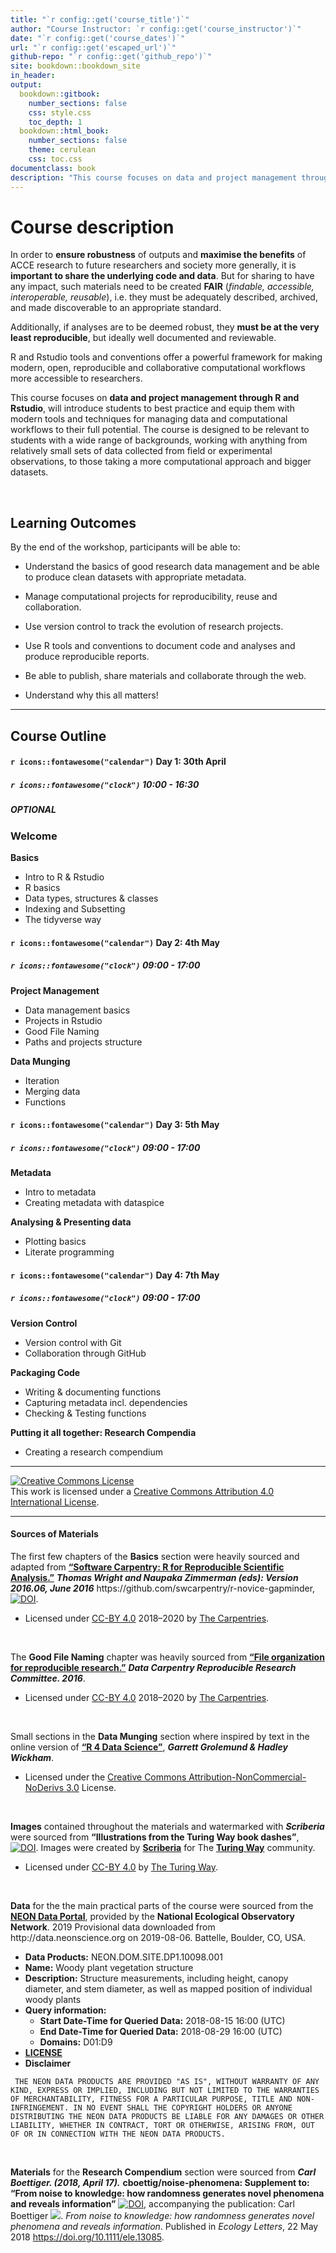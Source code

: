 ```yaml
--- 
title: "`r config::get('course_title')`"
author: "Course Instructor: `r config::get('course_instructor')`"
date: "`r config::get('course_dates')`"
url: "`r config::get('escaped_url')`"
github-repo: "`r config::get('github_repo')`"
site: bookdown::bookdown_site
in_header:
output:
  bookdown::gitbook:
    number_sections: false
    css: style.css
    toc_depth: 1
  bookdown::html_book:
    number_sections: false
    theme: cerulean
    css: toc.css     
documentclass: book
description: "This course focuses on data and project management through R and Rstudio, will introduce students to best practice and equip them with modern tools and techniques for managing data and computational workflows to their full potential."
---
```



# Course description

In order to **ensure robustness** of outputs and **maximise the benefits** of ACCE research to future researchers and society more generally, it is **important to share the underlying code and data**. But for sharing to have any impact, such materials need to be created **FAIR** (_findable, accessible, interoperable, reusable_), i.e. they must be adequately described, archived, and made discoverable to an appropriate standard. 

Additionally, if analyses are to be deemed robust, they **must be at the very least reproducible**, but ideally well documented and reviewable. 

R and Rstudio tools and conventions offer a powerful framework for making modern, open, reproducible and collaborative computational workflows more accessible to researchers. 


This course focuses on **data and project management through R and Rstudio**, will introduce students to best practice and equip them with modern tools and techniques for managing data and computational workflows to their full potential. The course is designed to be relevant to students with a wide range of backgrounds, working with anything from relatively small sets of data collected from field or experimental observations, to those taking a more computational approach and bigger datasets.

<br>

## Learning Outcomes

By the end of the workshop, participants will be able to:

- Understand the basics of good research data management and be able to produce clean datasets with appropriate metadata.

- Manage computational projects for reproducibility, reuse and collaboration.

- Use version control to track the evolution of research projects.

- Use R tools and conventions to document code and analyses and produce reproducible reports.

- Be able to publish, share materials and collaborate through the web.

- Understand why this all matters!


***

## Course Outline


<div class="row">
<div class="col-md-4 email-sched-card">

#### `r icons::fontawesome("calendar")` Day 1: 30th April 
##### `r icons::fontawesome("clock")` 10:00 - 16:30
##### OPTIONAL
### Welcome

**Basics**

- Intro to R & Rstudio
- R basics
- Data types, structures & classes
- Indexing and Subsetting
- The tidyverse way

</div>
</div>

<div class="row">
<div class="col-md-4 email-sched-card">

#### `r icons::fontawesome("calendar")` Day 2: 4th May 
##### `r icons::fontawesome("clock")` 09:00 - 17:00



**Project Management**

- Data management basics
- Projects in Rstudio
- Good File Naming
- Paths and projects structure

**Data Munging**

- Iteration
- Merging data
- Functions


</div>
<div class="col-md-4 email-sched-card">

#### `r icons::fontawesome("calendar")` Day 3: 5th May 
##### `r icons::fontawesome("clock")` 09:00 - 17:00



**Metadata**

- Intro to metadata
- Creating metadata with dataspice

**Analysing & Presenting data**

- Plotting basics
- Literate programming

</div>
<div class="col-md-4 email-sched-card">

#### `r icons::fontawesome("calendar")` Day 4: 7th May 
##### `r icons::fontawesome("clock")` 09:00 - 17:00



**Version Control**

- Version control with Git
- Collaboration through GitHub

**Packaging Code**

- Writing & documenting functions
- Capturing metadata incl. dependencies
- Checking & Testing functions

**Putting it all together: Research Compendia**

- Creating a research compendium

</div>
</div>

***

<a rel="license" href="http://creativecommons.org/licenses/by/4.0/"><img alt="Creative Commons License" style="border-width:0" src="https://i.creativecommons.org/l/by/4.0/88x31.png" /></a><br />This work is licensed under a <a rel="license" href="http://creativecommons.org/licenses/by/4.0/">Creative Commons Attribution 4.0 International License</a>.

***

#### Sources of Materials

The first few chapters of the **Basics** section were heavily sourced and adapted from [**"Software Carpentry: R for Reproducible Scientific Analysis."**](http://swcarpentry.github.io/r-novice-gapminder/) ***Thomas Wright and Naupaka Zimmerman (eds): Version 2016.06, June 2016*** https://github.com/swcarpentry/r-novice-gapminder, [![DOI](https://zenodo.org/badge/DOI/10.5281/zenodo.57520.svg)](https://doi.org/10.5281/zenodo.57520). 

  + Licensed under [CC-BY 4.0](https://creativecommons.org/licenses/by/4.0/) 2018–2020 by [The Carpentries](https://carpentries.org/).
 
 <br>
  
The **Good File Naming** chapter was heavily sourced from [**"File organization for reproducible research."**](https://datacarpentry.org/rr-organization1/) ***Data Carpentry Reproducible Research Committee. 2016***.

  + Licensed under [CC-BY 4.0](https://creativecommons.org/licenses/by/4.0/) 2018–2020 by [The Carpentries](https://carpentries.org/). [](https://datacarpentry.org/rr-organization1/)
  
 <br>  
  
Small sections in the **Data Munging** section where inspired by text in the online version of [**"R 4 Data Science"**](https://r4ds.had.co.nz/), ***Garrett Grolemund & Hadley Wickham***.  

  + Licensed under the [Creative Commons Attribution-NonCommercial-NoDerivs 3.0](http://creativecommons.org/licenses/by-nc-nd/3.0/us/) License.
  
 <br>  
  
**Images** contained throughout the materials and watermarked with ***Scriberia*** were sourced from **"Illustrations from the Turing Way book dashes"**, [![DOI](https://zenodo.org/badge/DOI/10.5281/zenodo.3332808.svg)](https://doi.org/10.5281/zenodo.3332808). Images were created by [**Scriberia**](https://www.scriberia.co.uk/) for The [**Turing Way**](https://the-turing-way.netlify.app/introduction/introduction) community.

  + Licensed under [CC-BY 4.0](https://creativecommons.org/licenses/by/4.0/) by [The Turing Way](https://the-turing-way.netlify.app/introduction/introduction).


 <br>

**Data** for the the main practical parts of the course were sourced from the [**NEON Data Portal**](https://data.neonscience.org/data-products/explore), provided by the **National Ecological Observatory Network**. 2019 Provisional data downloaded from http://data.neonscience.org on 2019-08-06. Battelle, Boulder, CO, USA. 

  + **Data Products:** NEON.DOM.SITE.DP1.10098.001
  + **Name:** Woody plant vegetation structure
  + **Description:** Structure measurements, including height, canopy diameter, and stem diameter, as well as mapped position of individual woody plants
  + **Query information:**
    + **Start Date-Time for Queried Data:** 2018-08-15 16:00 (UTC)
    + **End Date-Time for Queried Data:** 2018-08-29 16:00 (UTC)
    + **Domains:** D01:D9
  + [**LICENSE**](https://www.neonscience.org/data/about-data/data-policies)
  + **Disclaimer**
  ```
   THE NEON DATA PRODUCTS ARE PROVIDED "AS IS", WITHOUT WARRANTY OF ANY KIND, EXPRESS OR IMPLIED, INCLUDING BUT NOT LIMITED TO THE WARRANTIES OF MERCHANTABILITY, FITNESS FOR A PARTICULAR PURPOSE, TITLE AND NON-INFRINGEMENT. IN NO EVENT SHALL THE COPYRIGHT HOLDERS OR ANYONE DISTRIBUTING THE NEON DATA PRODUCTS BE LIABLE FOR ANY DAMAGES OR OTHER LIABILITY, WHETHER IN CONTRACT, TORT OR OTHERWISE, ARISING FROM, OUT OF OR IN CONNECTION WITH THE NEON DATA PRODUCTS.
  ```

 <br>

**Materials** for the **Research Compendium** section were sourced from ***Carl Boettiger. (2018, April 17).*** **cboettig/noise-phenomena: Supplement to: "From noise to knowledge: how randomness generates novel phenomena and reveals information"** [![DOI](https://zenodo.org/badge/DOI/10.5281/zenodo.1219780.svg)](https://doi.org/10.5281/zenodo.1219780), accompanying the publication: Carl Boettiger [![](https://orcid.org/sites/default/files/images/orcid_16x16.png)](https://orcid.org/0000-0002-1642-628X). *From noise to knowledge: how randomness generates novel phenomena and reveals information*.  Published in *Ecology Letters*, 22 May 2018 <https://doi.org/10.1111/ele.13085>.
